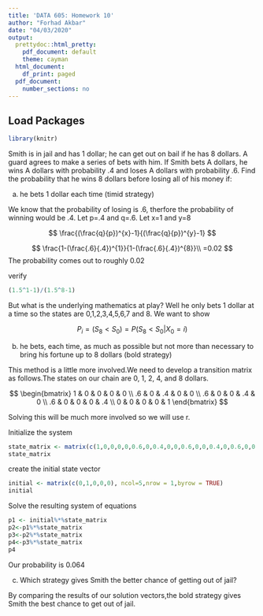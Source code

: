 ---
title: 'DATA 605: Homework 10'
author: "Forhad Akbar"
date: "04/03/2020"
output:
  prettydoc::html_pretty:
    pdf_document: default
    theme: cayman
  html_document:
    df_print: paged
  pdf_document:
    number_sections: no
---
## **Load Packages**

```{r load-packages, warning = FALSE, message = FALSE}
library(knitr)
```


Smith is in jail and has 1 dollar; he can get out on bail if he has 8 dollars. A guard agrees to make a series of bets with him. If Smith bets A dollars, he wins A dollars with probability .4 and loses A dollars with probability .6.
Find the probability that he wins 8 dollars before losing all of his money if:

(a) he bets 1 dollar each time (timid strategy)

We know that the probability of losing is .6, therfore the probability of winning would be .4. Let p=.4 and q=.6. Let x=1 and y=8

$$
\frac{(\frac{q}{p})^{x}-1}{(\frac{q}{p})^{y}-1}
$$

$$
\frac{1-(\frac{.6}{.4})^{1}}{1-(\frac{.6}{.4})^{8}}\\
=0.02
$$
The probability comes out to roughly 0.02 

verify
```{r}
(1.5^1-1)/(1.5^8-1)
```

But what is the underlying mathematics at play? Well he only bets 1 dollar at a time so the states are 0,1,2,3,4,5,6,7 and 8. We want to show

$$
P_i=(S_8<S_0)=P(S_8<S_0|X_0=i)
$$


(b) he bets, each time, as much as possible but not more than necessary to bring his fortune up to 8 dollars (bold strategy)

This method is a little more involved.We need to develop a transition matrix as follows.The states on our chain are 0, 1, 2, 4, and 8 dollars. 

$$
\begin{bmatrix} 1 & 0 & 0 & 0 & 0 \\ .6 & 0 & .4 & 0 & 0 \\ .6 & 0 & 0 & .4 & 0 \\ .6 & 0 & 0 & 0 & .4 \\ 0 & 0 & 0 & 0 & 1 \end{bmatrix}
$$


Solving this will be much more involved so we will use r. 

Initialize the system
```{r}
state_matrix <- matrix(c(1,0,0,0,0,0.6,0,0.4,0,0,0.6,0,0,0.4,0,0.6,0,0,0,0.4,0,0,0,0,1), ncol=5,nrow=5, byrow = TRUE)
state_matrix
```

create the initial state vector 
```{r}
initial <- matrix(c(0,1,0,0,0), ncol=5,nrow = 1,byrow = TRUE)
initial
```


Solve the resulting system of equations 

```{r}
p1 <- initial%*%state_matrix
p2<-p1%*%state_matrix
p3<-p2%*%state_matrix
p4<-p3%*%state_matrix
p4
```

Our probability is 0.064

(c) Which strategy gives Smith the better chance of getting out of jail?

By comparing the results of our solution vectors,the bold strategy gives Smith the best chance to get out of jail. 
